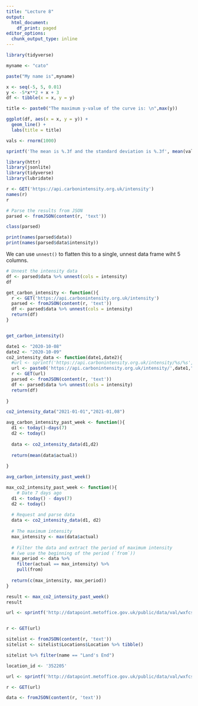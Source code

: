 ```yaml
---
title: "Lecture 8"
output:
  html_document:
    df_print: paged
editor_options:
  chunk_output_type: inline
---
```




```r

library(tidyverse)

myname <- "cato"

paste("My name is",myname)

```

```r

x <- seq(-5, 5, 0.01)
y <- -5*x**2 + x + 3 
df <- tibble(x = x, y = y)

title <- paste0("The maximum y-value of the curve is: \n",max(y))

ggplot(df, aes(x = x, y = y)) + 
  geom_line() + 
  labs(title = title)

```

```r
vals <- rnorm(1000)

sprintf('The mean is %.3f and the standard deviation is %.3f', mean(vals), sd(vals))
```


```r

library(httr)
library(jsonlite)
library(tidyverse)
library(lubridate)


```


```r
r <- GET('https://api.carbonintensity.org.uk/intensity')
names(r)
r
```

```r

# Parse the results from JSON 
parsed <- fromJSON(content(r, 'text'))

class(parsed)


```
```r
print(names(parsed$data))
print(names(parsed$data$intensity))
```

We can use `unnest()` to flatten this to a single, unnest data frame wiht 5 columns.

```r
# Unnest the intensity data 
df <- parsed$data %>% unnest(cols = intensity)
df
```
```r
get_carbon_intensity <- function(){
  r <- GET('https://api.carbonintensity.org.uk/intensity')
  parsed <- fromJSON(content(r, 'text'))
  df <- parsed$data %>% unnest(cols = intensity)
  return(df)
}


get_carbon_intensity()

```
```r
date1 <- "2020-10-08"
date2 <- "2020-10-09"
co2_intensity_data <- function(date1,date2){
  #url <- sprintf('https://api.carbonintensity.org.uk/intensity/%s/%s',date1,date2)
  url <- paste0('https://api.carbonintensity.org.uk/intensity/',date1,"/",date2)
  r <- GET(url)
  parsed <- fromJSON(content(r, 'text'))
  df <- parsed$data %>% unnest(cols = intensity)
  return(df)
  
}

co2_intensity_data("2021-01-01","2021-01,08")


```
```r

avg_carbon_intensity_past_week <- function(){
  d1 <- today()-days(7)
  d2 <- today()
  
  data <- co2_intensity_data(d1,d2)
  
  return(mean(data$actual))
  
}

avg_carbon_intensity_past_week()

```
```r
max_co2_intensity_past_week <- function(){
    # Date 7 days ago
  d1 <- today() - days(7)
  d2 <- today()
  
  # Request and parse data
  data <- co2_intensity_data(d1, d2)
  
  # The maximum intensity
  max_intensity <- max(data$actual)
  
  # Filter the data and extract the period of maximum intensity
  # (we use the beginning of the period (`from`))
  max_period <- data %>% 
    filter(actual == max_intensity) %>% 
    pull(from)
    
  return(c(max_intensity, max_period))
}

result <- max_co2_intensity_past_week()
result

```


```r

url <- sprintf('http://datapoint.metoffice.gov.uk/public/data/val/wxfcs/all/json/sitelist?key=%s', api_key)


r <- GET(url)

sitelist <- fromJSON(content(r, 'text')) 
sitelist <- sitelist$Locations$Location %>% tibble()
```

```r

sitelist %>% filter(name == "Land's End")

location_id <- '352205'

url <- sprintf('http://datapoint.metoffice.gov.uk/public/data/val/wxfcs/all/json/%s?res=3hourly&key=%s', location_id, API_KEY)

r <- GET(url)

data <- fromJSON(content(r, 'text'))




```

